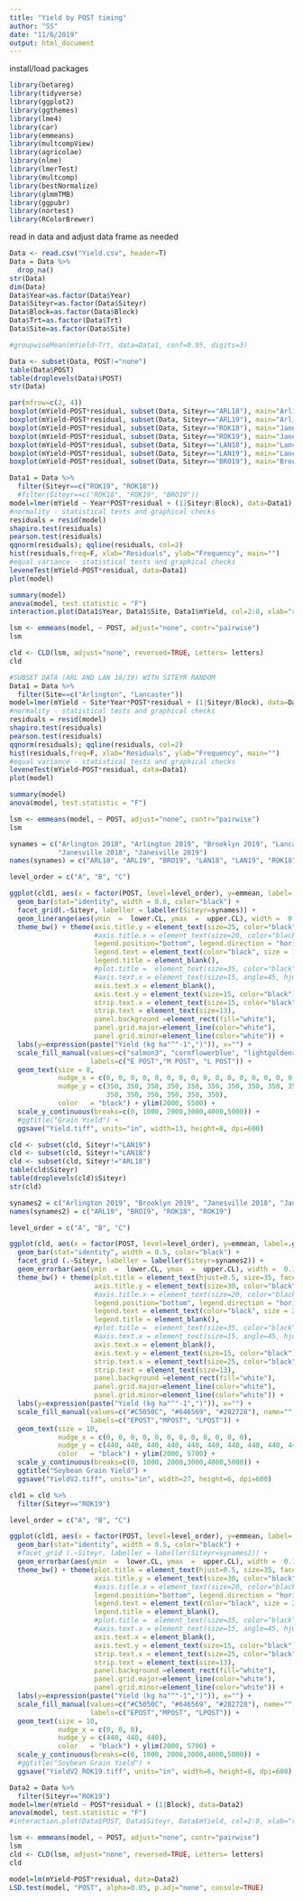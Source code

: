 ---
title: "Yield by POST timing"
author: "SS"
date: "11/6/2019"
output: html_document
---

install/load packages
```{r include=FALSE}
library(betareg)
library(tidyverse)
library(ggplot2)
library(ggthemes)
library(lme4)
library(car)
library(emmeans)
library(multcompView)
library(agricolae)
library(nlme)
library(lmerTest)
library(multcomp)
library(bestNormalize)
library(glmmTMB)
library(ggpubr)
library(nortest)
library(RColorBrewer)
```

read in data and adjust data frame as needed
```{r}
Data <- read.csv("Yield.csv", header=T) 
Data = Data %>%
  drop_na()
str(Data)
dim(Data)
Data$Year=as.factor(Data$Year)
Data$Siteyr=as.factor(Data$Siteyr)
Data$Block=as.factor(Data$Block)
Data$Trt=as.factor(Data$Trt)
Data$Site=as.factor(Data$Site)

#groupwiseMean(mYield~Trt, data=Data1, conf=0.95, digits=3)

Data <- subset(Data, POST!="none")
table(Data$POST)
table(droplevels(Data)$POST)
str(Data)
```

```{r}
par(mfrow=c(2, 4))
boxplot(mYield~POST*residual, subset(Data, Siteyr=="ARL18"), main="Arlington, 2018")
boxplot(mYield~POST*residual, subset(Data, Siteyr=="ARL19"), main="Arlington, 2019")
boxplot(mYield~POST*residual, subset(Data, Siteyr=="ROK18"), main="Janesville, 2018")
boxplot(mYield~POST*residual, subset(Data, Siteyr=="ROK19"), main="Janesville, 2019")
boxplot(mYield~POST*residual, subset(Data, Siteyr=="LAN18"), main="Lancaster, 2018")
boxplot(mYield~POST*residual, subset(Data, Siteyr=="LAN19"), main="Lancaster, 2019")
boxplot(mYield~POST*residual, subset(Data, Siteyr=="BRO19"), main="Brooklyn, 2019")
```

```{r}
Data1 = Data %>%
  filter(Siteyr==c("ROK19", "ROK18"))
  #filter(Siteyr==c("ROK18", "ROK19", "BRO19"))
model=lmer(mYield ~ Year*POST*residual + (1|Siteyr:Block), data=Data1)
#normality - statistical tests and graphical checks
residuals = resid(model)
shapiro.test(residuals)
pearson.test(residuals)
qqnorm(residuals); qqline(residuals, col=2)
hist(residuals,freq=F, xlab="Residuals", ylab="Frequency", main="")
#equal variance - statistical tests and graphical checks
leveneTest(mYield~POST*residual, data=Data1)
plot(model)

summary(model)
anova(model, test.statistic = "F")
interaction.plot(Data1$Year, Data1$Site, Data1$mYield, col=2:8, xlab="residual", ylab="yield")
```


```{r}
lsm <- emmeans(model, ~ POST, adjust="none", contr="pairwise")
lsm
```



```{r warning=FALSE}
cld <- CLD(lsm, adjust="none", reversed=TRUE, Letters= letters)
cld
```

```{r}
#SUBSET DATA (ARL AND LAN 18/19) WITH SITEYR RANDOM
Data1 = Data %>%
  filter(Site==c("Arlington", "Lancaster"))
model=lmer(mYield ~ Site*Year*POST*residual + (1|Siteyr/Block), data=Data1)
#normality - statistical tests and graphical checks
residuals = resid(model)
shapiro.test(residuals)
pearson.test(residuals)
qqnorm(residuals); qqline(residuals, col=2)
hist(residuals,freq=F, xlab="Residuals", ylab="Frequency", main="")
#equal variance - statistical tests and graphical checks
leveneTest(mYield~POST*residual, data=Data1)
plot(model)

summary(model)
anova(model, test.statistic = "F")

lsm <- emmeans(model, ~ POST, adjust="none", contr="pairwise")
lsm
```


```{r}
synames = c("Arlington 2018", "Arlington 2019", "Brooklyn 2019", "Lancaster 2018", "Lancaster 2019",
            "Janesville 2018", "Janesville 2019")
names(synames) = c("ARL18", "ARL19", "BRO19", "LAN18", "LAN19", "ROK18", "ROK19")

level_order = c("A", "B", "C")

ggplot(cld1, aes(x = factor(POST, level=level_order), y=emmean, label=.group, fill=POST)) +
  geom_bar(stat="identity", width = 0.6, color="black") +
  facet_grid(.~Siteyr, labeller = labeller(Siteyr=synames)) +
  geom_linerange(aes(ymin  =  lower.CL, ymax  =  upper.CL), width =  0.1, size  =  0.7) +
  theme_bw() + theme(axis.title.y = element_text(size=25, color="black"),
                     #axis.title.x = element_text(size=20, color="black", face="bold"), 
                     legend.position="bottom", legend.direction = "horizontal", legend.box = "horizontal", 
                     legend.text = element_text(color="black", size = 15), 
                     legend.title = element_blank(),
                     #plot.title =  element_text(size=35, color="black", face="bold"),
                     #axis.text.x = element_text(size=15, angle=45, hjust=1, color="black"),
                     axis.text.x = element_blank(), 
                     axis.text.y = element_text(size=15, color="black"),
                     strip.text.x = element_text(size=15, color="black", face="bold"),
                     strip.text = element_text(size=13), 
                     panel.background =element_rect(fill="white"),
                     panel.grid.major=element_line(color="white"),
                     panel.grid.minor=element_line(color="white")) +
  labs(y=expression(paste("Yield (kg ha"^"-1",")")), x="") +
  scale_fill_manual(values=c("salmon3", "cornflowerblue", "lightgoldenrod"), name="", 
                    labels=c("E POST","M POST", "L POST")) +
  geom_text(size = 8,
            nudge_x = c(0, 0, 0, 0, 0, 0, 0, 0, 0, 0, 0, 0, 0, 0, 0, 0, 0, 0, 0, 0, 0, 0, 0, 0),
            nudge_y = c(350, 350, 350, 350, 350, 350, 350, 350, 350, 350, 350, 350, 350, 350, 350,
                        350, 350, 350, 350, 350, 350),
            color   = "black") + ylim(2000, 5500) +
  scale_y_continuous(breaks=c(0, 1000, 2000,3000,4000,5000)) +
  #ggtitle("Grain Yield") +
  ggsave("Yield.tiff", units="in", width=13, height=8, dpi=600)
```

```{r}
cld <- subset(cld, Siteyr!="LAN19")
cld <- subset(cld, Siteyr!="LAN18")
cld <- subset(cld, Siteyr!="ARL18")
table(cld$Siteyr)
table(droplevels(cld)$Siteyr)
str(cld)

synames2 = c("Arlington 2019", "Brooklyn 2019", "Janesville 2018", "Janesville 2019")
names(synames2) = c("ARL19", "BRO19", "ROK18", "ROK19")

level_order = c("A", "B", "C")

ggplot(cld, aes(x = factor(POST, level=level_order), y=emmean, label=.group, fill=POST)) +
  geom_bar(stat="identity", width = 0.5, color="black") +
  facet_grid (.~Siteyr, labeller = labeller(Siteyr=synames2)) +
  geom_errorbar(aes(ymin  =  lower.CL, ymax  =  upper.CL), width =  0.1, size  =  0.7) +
  theme_bw() + theme(plot.title = element_text(hjust=0.5, size=35, face="bold"),
                     axis.title.y = element_text(size=30, color="black"),
                     #axis.title.x = element_text(size=20, color="black", face="bold"), 
                     legend.position="bottom", legend.direction = "horizontal", legend.box = "horizontal", 
                     legend.text = element_text(color="black", size = 25), 
                     legend.title = element_blank(),
                     #plot.title =  element_text(size=35, color="black", face="bold"),
                     #axis.text.x = element_text(size=15, angle=45, hjust=1, color="black"),
                     axis.text.x = element_blank(), 
                     axis.text.y = element_text(size=15, color="black"),
                     strip.text.x = element_text(size=25, color="black", face="bold"),
                     strip.text = element_text(size=13), 
                     panel.background =element_rect(fill="white"),
                     panel.grid.major=element_line(color="white"),
                     panel.grid.minor=element_line(color="white")) +
  labs(y=expression(paste("Yield (kg ha"^"-1",")")), x="") +
  scale_fill_manual(values=c("#C5050C", "#646569", "#282728"), name="", 
                    labels=c("EPOST","MPOST", "LPOST")) +
  geom_text(size = 10,
            nudge_x = c(0, 0, 0, 0, 0, 0, 0, 0, 0, 0, 0, 0),
            nudge_y = c(440, 440, 440, 440, 440, 440, 440, 440, 440, 440, 440, 440),
            color   = "black") + ylim(2000, 5700) +
  scale_y_continuous(breaks=c(0, 1000, 2000,3000,4000,5000)) +
  ggtitle("Soybean Grain Yield") +
  ggsave("YieldV2.tiff", units="in", width=27, height=6, dpi=600)
```

```{r}
cld1 = cld %>%
  filter(Siteyr=="ROK19")

level_order = c("A", "B", "C")

ggplot(cld1, aes(x = factor(POST, level=level_order), y=emmean, label=.group, fill=POST)) +
  geom_bar(stat="identity", width = 0.5, color="black") +
  #facet_grid (.~Siteyr, labeller = labeller(Siteyr=synames2)) +
  geom_errorbar(aes(ymin  =  lower.CL, ymax  =  upper.CL), width =  0.1, size  =  0.7) +
  theme_bw() + theme(plot.title = element_text(hjust=0.5, size=35, face="bold"),
                     axis.title.y = element_text(size=30, color="black"),
                     #axis.title.x = element_text(size=20, color="black", face="bold"), 
                     legend.position="bottom", legend.direction = "horizontal", legend.box = "horizontal", 
                     legend.text = element_text(color="black", size = 25), 
                     legend.title = element_blank(),
                     #plot.title =  element_text(size=35, color="black", face="bold"),
                     #axis.text.x = element_text(size=15, angle=45, hjust=1, color="black"),
                     axis.text.x = element_blank(), 
                     axis.text.y = element_text(size=15, color="black"),
                     strip.text.x = element_text(size=25, color="black", face="bold"),
                     strip.text = element_text(size=13), 
                     panel.background =element_rect(fill="white"),
                     panel.grid.major=element_line(color="white"),
                     panel.grid.minor=element_line(color="white")) +
  labs(y=expression(paste("Yield (kg ha"^"-1",")")), x="") +
  scale_fill_manual(values=c("#C5050C", "#646569", "#282728"), name="", 
                    labels=c("EPOST","MPOST", "LPOST")) +
  geom_text(size = 10,
            nudge_x = c(0, 0, 0),
            nudge_y = c(440, 440, 440),
            color   = "black") + ylim(2000, 5700) +
  scale_y_continuous(breaks=c(0, 1000, 2000,3000,4000,5000)) +
  #ggtitle("Soybean Grain Yield") +
  ggsave("YieldV2 ROK19.tiff", units="in", width=6, height=8, dpi=600)
```


```{r}
Data2 = Data %>%
  filter(Siteyr=="ROK19")
model=lmer(mYield ~ POST*residual + (1|Block), data=Data2)
anova(model, test.statistic = "F")
#interaction.plot(Data$POST, Data$Siteyr, Data$mYield, col=2:8, xlab="residual", ylab="yield")

lsm <- emmeans(model, ~ POST, adjust="none", contr="pairwise")
lsm
cld <- CLD(lsm, adjust="none", reversed=TRUE, Letters= letters)
cld

model=lm(mYield~POST*residual, data=Data2)
LSD.test(model, "POST", alpha=0.05, p.adj="none", console=TRUE)
```

